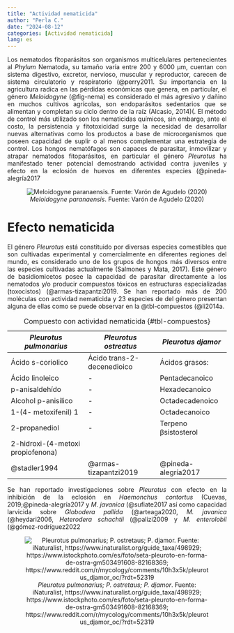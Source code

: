 ```yaml
---
title: "Actividad nematicida"
author: "Perla C."
date: "2024-08-12"
categories: [Actividad nematicida]
lang: es
---
```



::: {style="text-align:justify"} 
Los nematodos fitoparásitos son organismos multicelulares pertenecientes al *Phylum* Nematoda, su tamaño varía entre 200 y 6000 µm, cuentan con sistema digestivo, excretor, nervioso, muscular y reproductor, carecen de sistema circulatorio y respiratorio (@perry2011. Su importancia en la agricultura radica en las pérdidas económicas que genera, en particular, el género *Meloidogyne* (@fig-nema) es considerado el más agresivo y dañino en muchos cultivos agrícolas, son endoparásitos sedentarios que se alimentan y completan su ciclo dentro de la raíz (Alcasio, 2014)(. El método de control más utilizado son los nematicidas químicos, sin embargo, ante el costo, la persistencia y fitotoxicidad surge la necesidad de desarrollar nuevas alternativas como los productos a base de microorganismos que poseen capacidad de suplir o al menos complementar una estrategia de control. Los hongos nematófagos son capaces de parasitar, inmovilizar y atrapar nematodos fitoparásitos, en particular el género *Pleurotus* ha manifestado tener potencial demostrando actividad contra juveniles y efecto en la eclosión de huevos en diferentes especies (@pineda-alegría2017

::: {style="text-align:center"}
![*Meloidogyne paranaensis*. Fuente: Varón de Agudelo (2020)](nema.png){#fig-nema}
:::


# Efecto nematicida

El género *Pleurotus* está constituido por diversas especies comestibles que son cultivadas experimental y comercialmente en diferentes regiones del mundo, es considerado uno de los grupos de hongos más diversos entre las especies cultivadas actualmente (Salmones y Mata, 2017). Este género de basidiomicetos posee la capacidad de parasitar directamente a los nematodos y/o producir compuestos tóxicos en estructuras especializadas (toxocistos) (@armas-tizapantzi2019. Se han reportado más de 200 moléculas con actividad nematicida y 23 especies de del género presentan alguna de ellas como se puede observar en la @tbl-compuestos (@li2014a.
:::

::: {style="text-align:center"}
:Compuesto con actividad nematicida {#tbl-compuestos}

|*Pleurotus pulmonarius*|*Pleurotus ostreatus*|*Pleurotus djamor*|
|-----------------------|---------------------|------------------|
|Ácido s-coriolico|Ácido trans-2-decenedioico| Ácidos grasos:
|Ácido linoleico|-| Pentadecanoico
|p-anisaldehído|-|Hexadecanoico
|Alcohol p-anisílico|-|Octadecadenoico
|1-(4- metoxifenil) 1|-|Octadecanoico
|2-propanediol|-|Terpeno βsistosterol
|2-hidroxi-(4-metoxi propiofenona)|
|@stadler1994|@armas-tizapantzi2019|@pineda-alegría2017
:::

::: {style="text-align:justify"}
Se han reportado investigaciones sobre *Pleurotus* con efecto en la inhibición de la eclosión en *Haemonchus contortus* (Cuevas, 2019;@pineda-alegría2017 y *M. javanica* (@sufiate2017 así como capacidad larvicida sobre *Globodera pallida* (@arteaga2020, *M. javanica* (@heydari2006, *Heterodera schachtii* (@palizi2009 y *M. enterolobii* (@gómez-rodríguez2022
:::


::: {style="text-align:center"}
![*Pleurotus pulmonarius; P. ostretaus; P. djamor*. Fuente: iNaturalist, https://www.inaturalist.org/guide_taxa/498929; https://www.istockphoto.com/es/foto/seta-pleuroto-en-forma-de-ostra-gm503491608-82168369; https://www.reddit.com/r/mycology/comments/10h3x5k/pleurotus_djamor_oc/?rdt=52319](pleu2.png)
:::